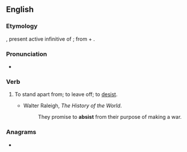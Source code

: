 ==English==

===Etymology===
{{etyl|la|en}} {{m|la|absistere}}, present active infinitive of {{m|la|absistō||desist}}; from {{m|la|ab||from, away from}} + {{m|la|sistō||stand}}.

===Pronunciation===
* {{rhymes|ɪst|lang=en}}

===Verb===
{{en-verb}}

# {{lb|en|obsolete}} To stand apart from; to leave off; to [[desist]].
#* Walter Raleigh, ''The History of the World''.
#*:They promise to '''absist''' from their purpose of making a war.

===Anagrams===
* {{anagrams|en|Staibs|absits}}